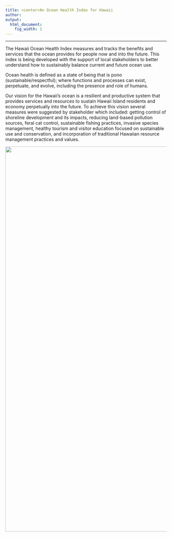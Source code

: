 ```yaml
---
title: <center>An Ocean Health Index for Hawaii
author:  
output:
  html_document:
    fig_width: 1
---
```


----
The Hawaii Ocean Health Index measures and tracks the benefits and services that the ocean provides for people now and into the future. This index is being developed with the support of local stakeholders to better understand how to sustainably balance current and future ocean use.

Ocean health is defined as a state of being that is pono (sustainable/respectful); where functions and processes can exist, perpetuate, and evolve, including the presence and role of humans. 

Our vision for the Hawaii's ocean is a resilient and productive system that provides services and resources to sustain Hawaii Island residents and economy perpetually into the future. To achieve this vision several measures were suggested by stakeholder which included: getting control of shoreline development and its impacts, reducing land-based pollution sources, feral cat control, sustainable fishing practices, invasive species management, healthy tourism and visitor education focused on sustainable use and conservation, and incorporation of traditional Hawaiian resource management practices and values.



<center><img src="images/OH_Hawaii.png" width="1200px"></center>  

